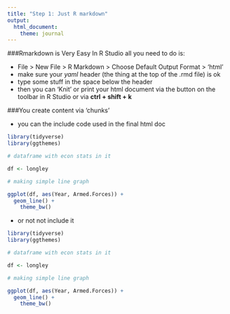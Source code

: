 ```yaml
---
title: "Step 1: Just R markdown"
output: 
  html_document:
    theme: journal 
---
```


###Rmarkdown is Very Easy
In R Studio all you need to do is: 

*  File > New File >  R Markdown > Choose Default Output Format > 'html'
*  make sure your *yaml* header (the thing at the top of the .rmd file) is ok 
*  type some stuff in the space below the header
*  then you can 'Knit' or print your html document via the button on the toolbar in R Studio or via **ctrl + shift + k**


###You create content via 'chunks'

* you can the include code used in the final html doc

```r
library(tidyverse)
library(ggthemes)

# dataframe with econ stats in it 

df <- longley

# making simple line graph

ggplot(df, aes(Year, Armed.Forces)) + 
  geom_line() + 
    theme_bw()


```

*  or not not include it

```r
library(tidyverse)
library(ggthemes)

# dataframe with econ stats in it 

df <- longley

# making simple line graph

ggplot(df, aes(Year, Armed.Forces)) + 
  geom_line() + 
    theme_bw()


```



